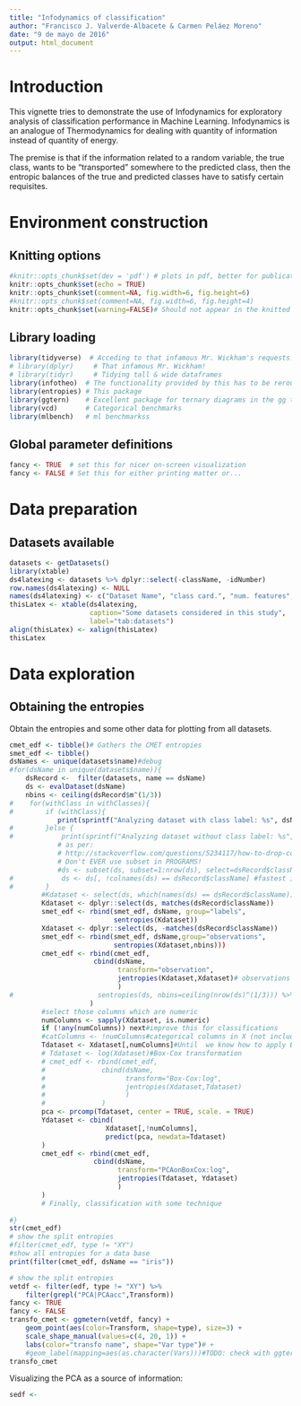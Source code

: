 ```yaml
---
title: "Infodynamics of classification"
author: "Francisco J. Valverde-Albacete & Carmen Peláez Moreno"
date: "9 de mayo de 2016"
output: html_document
---
```

# Introduction

This vignette tries to demonstrate the use of Infodynamics for exploratory analysis of classification performance in Machine Learning. Infodynamics is an analogue of Thermodynamics for dealing with quantity of information instead of quantity of energy.

The premise is that if the information related to a random variable, the true class, wants to be "transported" somewhere to the predicted class, then the entropic balances of the true and predicted classes have to satisfy certain requisites.  


# Environment construction

## Knitting options

```r
#knitr::opts_chunk$set(dev = 'pdf') # plots in pdf, better for publication
knitr::opts_chunk$set(echo = TRUE)
knitr::opts_chunk$set(comment=NA, fig.width=6, fig.height=6)
#knitr::opts_chunk$set(comment=NA, fig.width=6, fig.height=4)
knitr::opts_chunk$set(warning=FALSE)# Should not appear in the knitted document
```

## Library loading

```r
library(tidyverse)  # Acceding to that infamous Mr. Wickham's requests!
# library(dplyr)     # That infamous Mr. Wickham!
# library(tidyr)     # Tidying tall & wide dataframes
library(infotheo)  # The functionality provided by this has to be rerouted through entropies
library(entropies) # This package
library(ggtern)    # Excellent package for ternary diagrams in the gg tradition
library(vcd)       # Categorical benchmarks
library(mlbench)   # ml benchmarkss
```
## Global parameter definitions


```r
fancy <- TRUE  # set this for nicer on-screen visualization
fancy <- FALSE # Set this for either printing matter or...
```

# Data preparation

## Datasets available

```r
datasets <- getDatasets()
library(xtable)
ds4latexing <- datasets %>% dplyr::select(-className, -idNumber)
row.names(ds4latexing) <- NULL
names(ds4latexing) <- c("Dataset Name", "class card.", "num. features", "num. instances")
thisLatex <- xtable(ds4latexing, 
                    caption="Some datasets considered in this study",
                    label="tab:datasets")
align(thisLatex) <- xalign(thisLatex)
thisLatex
```

# Data exploration

## Obtaining the entropies

Obtain the entropies and some other data for plotting from all datasets.

<!-- # as per:  -->
<!-- # http://stackoverflow.com/questions/5234117/how-to-drop-columns-by-name-in-a-data-frame -->
<!-- # Don't EVER use subset in PROGRAMS! -->
<!-- #ds <- subset(ds, subset=1:nrow(ds), select=dsRecord$className, drop=TRUE) -->

```r
cmet_edf <- tibble()# Gathers the CMET entropies
smet_edf <- tibble()
dsNames <- unique(datasets$name)#debug
#for(dsName in unique(datasets$name)){
    dsRecord <-  filter(datasets, name == dsName)
    ds <- evalDataset(dsName)
    nbins <- ceiling(dsRecord$m^(1/3))
#    for(withClass in withClasses){
#        if (withClass){
            print(sprintf("Analyzing dataset with class label: %s", dsName))
#        }else {
#            print(sprintf("Analyzing dataset without class label: %s", dsName))
            # as per: 
            # http://stackoverflow.com/questions/5234117/how-to-drop-columns-by-name-in-a-data-frame
            # Don't EVER use subset in PROGRAMS!
            #ds <- subset(ds, subset=1:nrow(ds), select=dsRecord$className, drop=TRUE)
#            ds <- ds[, !colnames(ds) == dsRecord$className] #fastest in bechnmark at bot. of url
#        }
        #Kdataset <- select(ds, which(names(ds) == dsRecord$className))
        Kdataset <- dplyr::select(ds, matches(dsRecord$className))
        smet_edf <- rbind(smet_edf, dsName, group="labels",
                          sentropies(Kdataset))
        Xdataset <- dplyr::select(ds, -matches(dsRecord$className))
        smet_edf <- rbind(smet_edf, dsName,group="observations",
                          sentropies(Xdataset,nbins)))
        cmet_edf <- rbind(cmet_edf,
                     cbind(dsName,
                           transform="observation",
                           jentropies(Kdataset,Xdataset)# observations
                           )
#                     sentropies(ds, nbins=ceiling(nrow(ds)^(1/3))) %>%
                    )
        #select those columns which are numeric
        numColumns <- sapply(Xdataset, is.numeric)
        if (!any(numColumns)) next#improve this for classifications
        #catColumns <- !numColumns#categorical columns in X (not including the class)
        Tdataset <- Xdataset[,numColumns]#Until  we know how to apply Box-Cox
        # Tdataset <- log(Xdataset)#Box-Cox transformation
        # cmet_edf <- rbind(cmet_edf,
        #              cbind(dsName,
        #                    transform="Box-Cox:log",
        #                    jentropies(Xdataset,Tdataset)
        #                    )
        #              )
        pca <- prcomp(Tdataset, center = TRUE, scale. = TRUE) 
        Ydataset <- cbind(
                        Xdataset[,!numColumns],
                        predict(pca, newdata=Tdataset)
        )
        cmet_edf <- rbind(cmet_edf,
                     cbind(dsName, 
                           transform="PCAonBoxCox:log",
                           jentropies(Tdataset, Ydataset)
                           )
        )
        # Finally, classification with some technique
        
#}
str(cmet_edf)
# show the split entropies
#filter(cmet_edf, type != "XY")
#show all entropies for a data base
print(filter(cmet_edf, dsName == "iris"))
```

```r
# show the split entropies
vetdf <- filter(edf, type != "XY") %>% 
    filter(grepl("PCA|PCAacc",Transform))
fancy <- TRUE
fancy <- FALSE
transfo_cmet <- ggmetern(vetdf, fancy) +
    geom_point(aes(color=Transform, shape=type), size=3) +
    scale_shape_manual(values=c(4, 20, 1)) +
    labs(color="transfo name", shape="Var type")# +
    #geom_label(mapping=aes(as.character(Vars)))#TODO: check with ggtern's website how TODO
transfo_cmet
```

Visualizing the PCA as a source of information:

```r
sedf <- 
```

